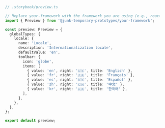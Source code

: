 ```ts
// .storybook/preview.ts

// Replace your-framework with the framework you are using (e.g., react, vue3)
import { Preview } from '@junk-temporary-prototypes/your-framework';

const preview: Preview = {
  globalTypes: {
    locale: {
      name: 'Locale',
      description: 'Internationalization locale',
      defaultValue: 'en',
      toolbar: {
        icon: 'globe',
        items: [
          { value: 'en', right: '🇺🇸', title: 'English' },
          { value: 'fr', right: '🇫🇷', title: 'Français' },
          { value: 'es', right: '🇪🇸', title: 'Español' },
          { value: 'zh', right: '🇨🇳', title: '中文' },
          { value: 'kr', right: '🇰🇷', title: '한국어' },
        ],
      },
    },
  },
};

export default preview;
```
